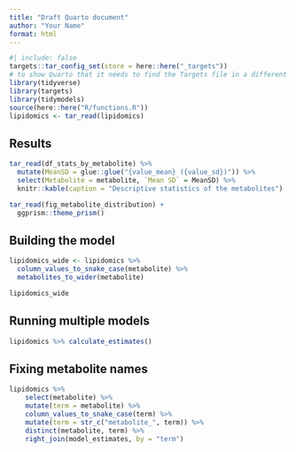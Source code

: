 ```yaml
---
title: "Draft Quarto document"
author: "Your Name"
format: html
---
```


```r
#| include: false
targets::tar_config_set(store = here::here("_targets"))
# to show Quarto that it needs to find the Targets file in a different folder (then /doc)
library(tidyverse)
library(targets)
library(tidymodels)
source(here::here("R/functions.R"))
lipidomics <- tar_read(lipidomics)
```

## Results

```r
tar_read(df_stats_by_metabolite) %>%
  mutate(MeanSD = glue::glue("{value_mean} ({value_sd})")) %>%
  select(Metabolite = metabolite, `Mean SD` = MeanSD) %>%
  knitr::kable(caption = "Descriptive statistics of the metabolites")
```

```r
tar_read(fig_metabolite_distribution) +
  ggprism::theme_prism()
```

## Building the model

```r
lipidomics_wide <- lipidomics %>%
  column_values_to_snake_case(metabolite) %>%
  metabolites_to_wider(metabolite)

lipidomics_wide
```

## Running multiple models

```r

lipidomics %>% calculate_estimates()

```

## Fixing metabolite names

```r
lipidomics %>% 
    select(metabolite) %>% 
    mutate(term = metabolite) %>% 
    column_values_to_snake_case(term) %>% 
    mutate(term = str_c("metabolite_", term)) %>% 
    distinct(metabolite, term) %>% 
    right_join(model_estimates, by = "term")


```
